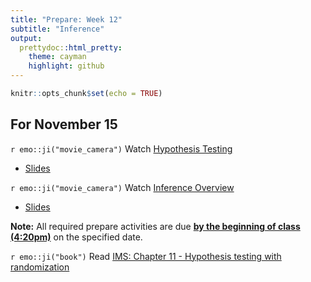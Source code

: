 ```yaml
---
title: "Prepare: Week 12"
subtitle: "Inference"
output: 
  prettydoc::html_pretty:
    theme: cayman
    highlight: github
---
```


```r
knitr::opts_chunk$set(echo = TRUE)
```


## For November 15

`r emo::ji("movie_camera")` Watch [Hypothesis Testing]()

- [Slides](https://kgfitzgerald.github.io/APU_MATH_250/slides/34-hypothesis-testing.html)

`r emo::ji("movie_camera")` Watch [Inference Overview]()

- [Slides](https://kgfitzgerald.github.io/APU_MATH_250/slides/35-inference-overview.html)

**Note:** All required prepare activities are due **<u>by the beginning of class (4:20pm)</u>** on the specified date.



`r emo::ji("book")` Read [IMS: Chapter 11 - Hypothesis testing with randomization](https://openintro-ims.netlify.app/foundations-randomization.html)


